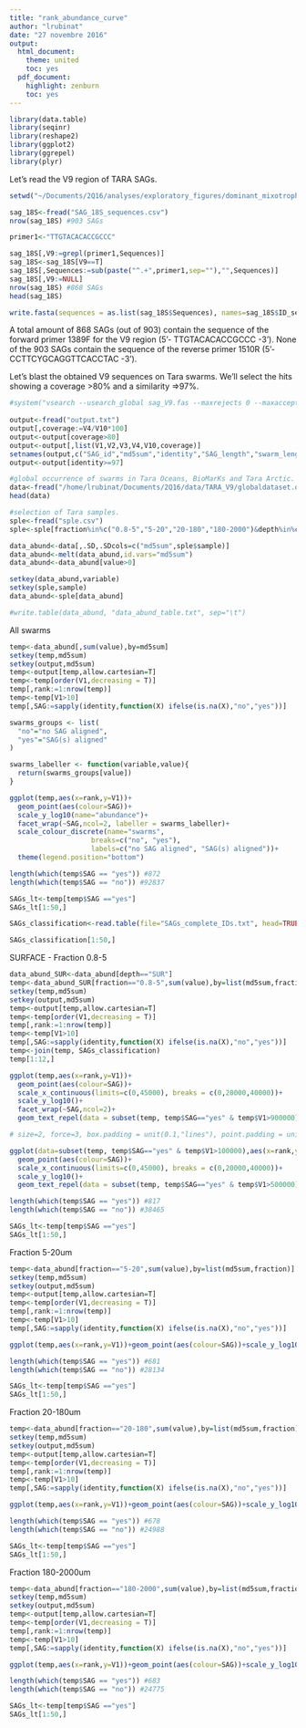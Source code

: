 ```yaml
---
title: "rank_abundance_curve"
author: "lrubinat"
date: "27 novembre 2016"
output:  
  html_document:
    theme: united
    toc: yes
  pdf_document:
    highlight: zenburn
    toc: yes
---
```


<!--- INITIALIZATION
```r
#error hook to kill knitr in case of errors
library(knitr)
knit_hooks$set(error = function(x, options) stop(x))
opts_chunk$set(cache=TRUE, autodep=TRUE)
```
--->


```r
library(data.table)
library(seqinr)
library(reshape2)
library(ggplot2)
library(ggrepel)
library(plyr)
```

Let's read the V9 region of TARA SAGs. 

```r
setwd("~/Documents/2Q16/analyses/exploratory_figures/dominant_mixotrophs/")

sag_18S<-fread("SAG_18S_sequences.csv")
nrow(sag_18S) #903 SAGs

primer1<-"TTGTACACACCGCCC"

sag_18S[,V9:=grepl(primer1,Sequences)]
sag_18S<-sag_18S[V9==T]
sag_18S[,Sequences:=sub(paste("^.+",primer1,sep=""),"",Sequences)]
sag_18S[,V9:=NULL]
nrow(sag_18S) #868 SAGs
head(sag_18S)

write.fasta(sequences = as.list(sag_18S$Sequences), names=sag_18S$ID_seq,file.out = "sag_V9.fas")
```

A total amount of 868 SAGs (out of 903) contain the sequence of the forward primer 1389F for the V9 region (5’- TTGTACACACCGCCC -3’). None of the 903 SAGs contain the sequence of the reverse primer 1510R (5’- CCTTCYGCAGGTTCACCTAC -3’).

Let's blast the obtained V9 sequences on Tara swarms. We'll select the hits showing a coverage >80% and a similarity =>97%. 

```r

#system("vsearch --usearch_global sag_V9.fas --maxrejects 0 --maxaccepts 0 --top_hits_only -db /home0/data/Tara/last/tara_ref.fas --blast6out output.txt --id 0.8")
 
output<-fread("output.txt")
output[,coverage:=V4/V10*100]
output<-output[coverage>80]
output<-output[,list(V1,V2,V3,V4,V10,coverage)]
setnames(output,c("SAG_id","md5sum","identity","SAG_length","swarm_length","coverage"))
output<-output[identity>=97]
```


```r
#global occurrence of swarms in Tara Oceans, BioMarKs and Tara Arctic.
data<-fread("/home/lrubinat/Documents/2Q16/data/TARA_V9/globaldataset.otu.v20160830")
head(data)

#selection of Tara samples.
sple<-fread("sple.csv")
sple<-sple[fraction%in%c("0.8-5","5-20","20-180","180-2000")&depth%in%c("SUR","DCM")&template=="DNA"]

data_abund<-data[,.SD,.SDcols=c("md5sum",sple$sample)]
data_abund<-melt(data_abund,id.vars="md5sum")
data_abund<-data_abund[value>0]

setkey(data_abund,variable)
setkey(sple,sample)
data_abund<-sple[data_abund]

#write.table(data_abund, "data_abund_table.txt", sep="\t")
```

All swarms

```r
temp<-data_abund[,sum(value),by=md5sum]
setkey(temp,md5sum)
setkey(output,md5sum)
temp<-output[temp,allow.cartesian=T]
temp<-temp[order(V1,decreasing = T)]
temp[,rank:=1:nrow(temp)]
temp<-temp[V1>10]
temp[,SAG:=sapply(identity,function(X) ifelse(is.na(X),"no","yes"))]

swarms_groups <- list(
  "no"="no SAG aligned",
  "yes"="SAG(s) aligned"
)

swarms_labeller <- function(variable,value){
  return(swarms_groups[value])
}

ggplot(temp,aes(x=rank,y=V1))+
  geom_point(aes(colour=SAG))+
  scale_y_log10(name="abundance")+
  facet_wrap(~SAG,ncol=2, labeller = swarms_labeller)+
  scale_colour_discrete(name="swarms",
                    breaks=c("no", "yes"),
                    labels=c("no SAG aligned", "SAG(s) aligned"))+
  theme(legend.position="bottom")

length(which(temp$SAG == "yes")) #872
length(which(temp$SAG == "no")) #92837

SAGs_lt<-temp[temp$SAG =="yes"]
SAGs_lt[1:50,]
```

```r
SAGs_classification<-read.table(file="SAGs_complete_IDs.txt", head=TRUE, fill=TRUE)

SAGs_classification[1:50,]
```

SURFACE - Fraction 0.8-5

```r
data_abund_SUR<-data_abund[depth=="SUR"]
temp<-data_abund_SUR[fraction=="0.8-5",sum(value),by=list(md5sum,fraction)]
setkey(temp,md5sum)
setkey(output,md5sum)
temp<-output[temp,allow.cartesian=T]
temp<-temp[order(V1,decreasing = T)]
temp[,rank:=1:nrow(temp)]
temp<-temp[V1>10]
temp[,SAG:=sapply(identity,function(X) ifelse(is.na(X),"no","yes"))]
temp<-join(temp, SAGs_classification)
temp[1:12,]

ggplot(temp,aes(x=rank,y=V1))+
  geom_point(aes(colour=SAG))+
  scale_x_continuous(limits=c(0,45000), breaks = c(0,20000,40000))+
  scale_y_log10()+
  facet_wrap(~SAG,ncol=2)+
  geom_text_repel(data = subset(temp, temp$SAG=="yes" & temp$V1>900000), aes(x=rank,y=V1,label=id_classif), size=2.5, force=2)

# size=2, force=3, box.padding = unit(0.1,"lines"), point.padding = unit(0.02, "lines"))

ggplot(data=subset(temp, temp$SAG=="yes" & temp$V1>100000),aes(x=rank,y=V1))+
  geom_point(aes(colour=SAG))+
  scale_x_continuous(limits=c(0,45000), breaks = c(0,20000,40000))+
  scale_y_log10()+
  geom_text_repel(data = subset(temp, temp$SAG=="yes" & temp$V1>500000), aes(x=rank,y=V1,label=id_classif), size=2.5)

length(which(temp$SAG == "yes")) #817
length(which(temp$SAG == "no")) #38465

SAGs_lt<-temp[temp$SAG =="yes"]
SAGs_lt[1:50,]
```

Fraction 5-20um

```r
temp<-data_abund[fraction=="5-20",sum(value),by=list(md5sum,fraction)]
setkey(temp,md5sum)
setkey(output,md5sum)
temp<-output[temp,allow.cartesian=T]
temp<-temp[order(V1,decreasing = T)]
temp[,rank:=1:nrow(temp)]
temp<-temp[V1>10]
temp[,SAG:=sapply(identity,function(X) ifelse(is.na(X),"no","yes"))]

ggplot(temp,aes(x=rank,y=V1))+geom_point(aes(colour=SAG))+scale_y_log10()+facet_wrap(~SAG,ncol=2)

length(which(temp$SAG == "yes")) #681
length(which(temp$SAG == "no")) #28134

SAGs_lt<-temp[temp$SAG =="yes"]
SAGs_lt[1:50,]
```

Fraction 20-180um

```r
temp<-data_abund[fraction=="20-180",sum(value),by=list(md5sum,fraction)]
setkey(temp,md5sum)
setkey(output,md5sum)
temp<-output[temp,allow.cartesian=T]
temp<-temp[order(V1,decreasing = T)]
temp[,rank:=1:nrow(temp)]
temp<-temp[V1>10]
temp[,SAG:=sapply(identity,function(X) ifelse(is.na(X),"no","yes"))]

ggplot(temp,aes(x=rank,y=V1))+geom_point(aes(colour=SAG))+scale_y_log10()+facet_wrap(~SAG,ncol=2)

length(which(temp$SAG == "yes")) #678
length(which(temp$SAG == "no")) #24988

SAGs_lt<-temp[temp$SAG =="yes"]
SAGs_lt[1:50,]
```

Fraction 180-2000um

```r
temp<-data_abund[fraction=="180-2000",sum(value),by=list(md5sum,fraction)]
setkey(temp,md5sum)
setkey(output,md5sum)
temp<-output[temp,allow.cartesian=T]
temp<-temp[order(V1,decreasing = T)]
temp[,rank:=1:nrow(temp)]
temp<-temp[V1>10]
temp[,SAG:=sapply(identity,function(X) ifelse(is.na(X),"no","yes"))]

ggplot(temp,aes(x=rank,y=V1))+geom_point(aes(colour=SAG))+scale_y_log10()+facet_wrap(~SAG,ncol=2)

length(which(temp$SAG == "yes")) #683
length(which(temp$SAG == "no")) #24775

SAGs_lt<-temp[temp$SAG =="yes"]
SAGs_lt[1:50,]
```
